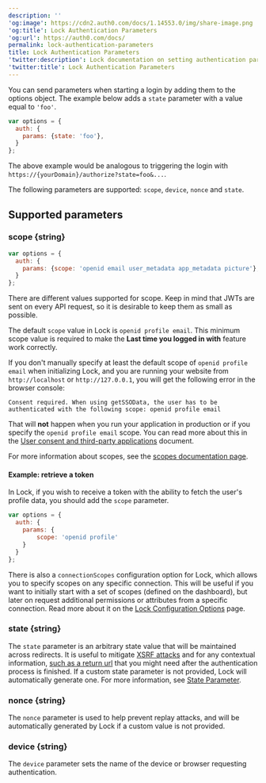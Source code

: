```yaml
---
description: ''
'og:image': https://cdn2.auth0.com/docs/1.14553.0/img/share-image.png
'og:title': Lock Authentication Parameters
'og:url': https://auth0.com/docs/
permalink: lock-authentication-parameters
title: Lock Authentication Parameters
'twitter:description': Lock documentation on setting authentication parameters.
'twitter:title': Lock Authentication Parameters
---
```

You can send parameters when starting a login by adding them to the options object. The example below adds a `state` parameter with a value equal to `'foo'`.

```js lines
var options = {
  auth: {
    params: {state: 'foo'},
  }
};
```

The above example would be analogous to triggering the login with `https://{yourDomain}/authorize?state=foo&...`.

The following parameters are supported: `scope`, `device`, `nonce` and `state`.

## Supported parameters

### scope \{string}

```js lines
var options = {
  auth: {
    params: {scope: 'openid email user_metadata app_metadata picture'},
  }
};
```

There are different values supported for scope. Keep in mind that <Tooltip tip="JSON Web Token (JWT): Standard ID Token format (and often Access Token format) used to represent claims securely between two parties." cta="View Glossary" href="/docs/glossary?term=JWTs">JWTs</Tooltip> are sent on every API request, so it is desirable to keep them as small as possible.

The default `scope` value in Lock is `openid profile email`. This minimum scope value is required to make the **Last time you logged in with** feature work correctly.

<Card title="Running Lock locally">

If you don't manually specify at least the default scope of `openid profile email` when initializing Lock, and you are running your website from `http://localhost` or `http://127.0.0.1`, you will get the following error in the browser console:

`Consent required. When using getSSOData, the user has to be authenticated with the following scope: openid profile email`

That will **not** happen when you run your application in production or if you specify the `openid profile email` scope. You can read more about this in the [User consent and third-party applications](/docs/get-started/applications/confidential-and-public-applications/user-consent-and-third-party-applications) document.

</Card>

For more information about scopes, see the [scopes documentation page](/docs/get-started/apis/scopes).

#### Example: retrieve a token

In Lock, if you wish to receive a token with the ability to fetch the user's profile data, you should add the `scope` parameter.

```js lines
var options = {
  auth: {
    params: {
        scope: 'openid profile'
    }
  }
};
```

There is also a `connectionScopes` configuration option for Lock, which allows you to specify scopes on any specific connection. This will be useful if you want to initially start with a set of scopes (defined on the dashboard), but later on request additional permissions or attributes from a specific connection. Read more about it on the [Lock Configuration Options](/docs/libraries/lock/lock-configuration) page.

### state \{string}

The `state` parameter is an arbitrary state value that will be maintained across redirects. It is useful to mitigate [XSRF attacks](https://en.wikipedia.org/wiki/Cross-site_request_forgery) and for any contextual information, [such as a return url](/docs/authenticate/login/logout/redirect-users-after-logout) that you might need after the authentication process is finished. If a custom state parameter is not provided, Lock will automatically generate one. For more information, see [State Parameter](/docs/secure/attack-protection/state-parameters).

### nonce \{string}

The `nonce` parameter is used to help prevent replay attacks, and will be automatically generated by Lock if a custom value is not provided.

### device \{string}

The `device` parameter sets the name of the device or browser requesting authentication.